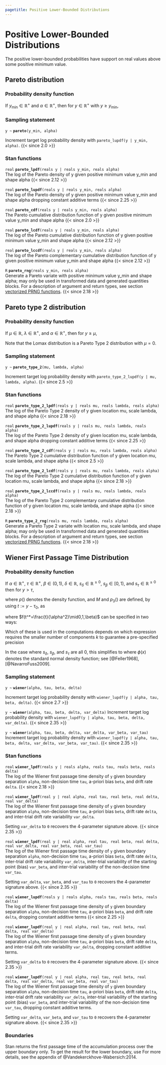 ```yaml
---
pagetitle: Positive Lower-Bounded Distributions
---
```


# Positive Lower-Bounded Distributions



The positive lower-bounded probabilities have support on real values
above some positive minimum value.

## Pareto distribution

### Probability density function

If $y_{\text{min}} \in \mathbb{R}^+$ and $\alpha \in \mathbb{R}^+$,
then for $y \in \mathbb{R}^+$ with $y \geq y_{\text{min}}$,
\begin{equation*}
\text{Pareto}(y|y_{\text{min}},\alpha) = \frac{\displaystyle \alpha\,y_{\text{min}}^\alpha}{\displaystyle y^{\alpha+1}}.
\end{equation*}

### Sampling statement

`y ~ ` **`pareto`**`(y_min, alpha)`

Increment target log probability density with `pareto_lupdf(y | y_min, alpha)`.
{{< since 2.0 >}}
<!-- real; pareto ~; -->
\index{{\tt \bfseries pareto }!sampling statement|hyperpage}

### Stan functions

<!-- real; pareto_lpdf; (reals y | reals y_min, reals alpha); -->
\index{{\tt \bfseries pareto\_lpdf }!{\tt (reals y \textbar\ reals y\_min, reals alpha): real}|hyperpage}

`real` **`pareto_lpdf`**`(reals y | reals y_min, reals alpha)`<br>\newline
The log of the Pareto density of y given positive minimum value y_min
and shape alpha
{{< since 2.12 >}}

<!-- real; pareto_lupdf; (reals y | reals y_min, reals alpha); -->
\index{{\tt \bfseries pareto\_lupdf }!{\tt (reals y \textbar\ reals y\_min, reals alpha): real}|hyperpage}

`real` **`pareto_lupdf`**`(reals y | reals y_min, reals alpha)`<br>\newline
The log of the Pareto density of y given positive minimum value y_min
and shape alpha dropping constant additive terms
{{< since 2.25 >}}

<!-- real; pareto_cdf; (reals y | reals y_min, reals alpha); -->
\index{{\tt \bfseries pareto\_cdf }!{\tt (reals y \textbar\ reals y\_min, reals alpha): real}|hyperpage}

`real` **`pareto_cdf`**`(reals y | reals y_min, reals alpha)`<br>\newline
The Pareto cumulative distribution function of y given positive
minimum value y_min and shape alpha
{{< since 2.0 >}}

<!-- real; pareto_lcdf; (reals y | reals y_min, reals alpha); -->
\index{{\tt \bfseries pareto\_lcdf }!{\tt (reals y \textbar\ reals y\_min, reals alpha): real}|hyperpage}

`real` **`pareto_lcdf`**`(reals y | reals y_min, reals alpha)`<br>\newline
The log of the Pareto cumulative distribution function of y given
positive minimum value y_min and shape alpha
{{< since 2.12 >}}

<!-- real; pareto_lccdf; (reals y | reals y_min, reals alpha); -->
\index{{\tt \bfseries pareto\_lccdf }!{\tt (reals y \textbar\ reals y\_min, reals alpha): real}|hyperpage}

`real` **`pareto_lccdf`**`(reals y | reals y_min, reals alpha)`<br>\newline
The log of the Pareto complementary cumulative distribution function
of y given positive minimum value y_min and shape alpha
{{< since 2.12 >}}

<!-- R; pareto_rng; (reals y_min, reals alpha); -->
\index{{\tt \bfseries pareto\_rng }!{\tt (reals y\_min, reals alpha): R}|hyperpage}

`R` **`pareto_rng`**`(reals y_min, reals alpha)`<br>\newline
Generate a Pareto variate with positive minimum value y_min and shape
alpha; may only be used in transformed data and generated quantities blocks. For a
description of argument and return types, see section
[vectorized PRNG functions](conventions_for_probability_functions.qmd#prng-vectorization).
{{< since 2.18 >}}

## Pareto type 2 distribution

### Probability density function

If $\mu \in \mathbb{R}$, $\lambda \in \mathbb{R}^+$, and
$\alpha \in \mathbb{R}^+$, then for $y \geq \mu$,
\begin{equation*}
\mathrm{Pareto\_Type\_2}(y|\mu,\lambda,\alpha) =
\ \frac{\alpha}{\lambda} \, \left( 1+\frac{y-\mu}{\lambda} \right)^{-(\alpha+1)} \! .
\end{equation*}

Note that the Lomax distribution is a Pareto Type 2 distribution with
$\mu=0$.

### Sampling statement

`y ~ ` **`pareto_type_2`**`(mu, lambda, alpha)`

Increment target log probability density with `pareto_type_2_lupdf(y | mu, lambda, alpha)`.
{{< since 2.5 >}}
<!-- real; pareto_type_2 ~; -->
\index{{\tt \bfseries pareto\_type\_2 }!sampling statement|hyperpage}

### Stan functions

<!-- real; pareto_type_2_lpdf; (reals y | reals mu, reals lambda, reals alpha); -->
\index{{\tt \bfseries pareto\_type\_2\_lpdf }!{\tt (reals y \textbar\ reals mu, reals lambda, reals alpha): real}|hyperpage}

`real` **`pareto_type_2_lpdf`**`(reals y | reals mu, reals lambda, reals alpha)`<br>\newline
The log of the Pareto Type 2 density of y given location mu, scale
lambda, and shape alpha
{{< since 2.18 >}}

<!-- real; pareto_type_2_lupdf; (reals y | reals mu, reals lambda, reals alpha); -->
\index{{\tt \bfseries pareto\_type\_2\_lupdf }!{\tt (reals y \textbar\ reals mu, reals lambda, reals alpha): real}|hyperpage}

`real` **`pareto_type_2_lupdf`**`(reals y | reals mu, reals lambda, reals alpha)`<br>\newline
The log of the Pareto Type 2 density of y given location mu, scale
lambda, and shape alpha dropping constant additive terms
{{< since 2.25 >}}

<!-- real; pareto_type_2_cdf; (reals y | reals mu, reals lambda, reals alpha); -->
\index{{\tt \bfseries pareto\_type\_2\_cdf }!{\tt (reals y \textbar\ reals mu, reals lambda, reals alpha): real}|hyperpage}

`real` **`pareto_type_2_cdf`**`(reals y | reals mu, reals lambda, reals alpha)`<br>\newline
The Pareto Type 2 cumulative distribution function of y given location
mu, scale lambda, and shape alpha
{{< since 2.5 >}}

<!-- real; pareto_type_2_lcdf; (reals y | reals mu, reals lambda, reals alpha); -->
\index{{\tt \bfseries pareto\_type\_2\_lcdf }!{\tt (reals y \textbar\ reals mu, reals lambda, reals alpha): real}|hyperpage}

`real` **`pareto_type_2_lcdf`**`(reals y | reals mu, reals lambda, reals alpha)`<br>\newline
The log of the Pareto Type 2 cumulative distribution function of y
given location mu, scale lambda, and shape alpha
{{< since 2.18 >}}

<!-- real; pareto_type_2_lccdf; (reals y | reals mu, reals lambda, reals alpha); -->
\index{{\tt \bfseries pareto\_type\_2\_lccdf }!{\tt (reals y \textbar\ reals mu, reals lambda, reals alpha): real}|hyperpage}

`real` **`pareto_type_2_lccdf`**`(reals y | reals mu, reals lambda, reals alpha)`<br>\newline
The log of the Pareto Type 2 complementary cumulative distribution
function of y given location mu, scale lambda, and shape alpha
{{< since 2.18 >}}

<!-- R; pareto_type_2_rng; (reals mu, reals lambda, reals alpha); -->
\index{{\tt \bfseries pareto\_type\_2\_rng }!{\tt (reals mu, reals lambda, reals alpha): R}|hyperpage}

`R` **`pareto_type_2_rng`**`(reals mu, reals lambda, reals alpha)`<br>\newline
Generate a Pareto Type 2 variate with location mu, scale lambda, and
shape alpha; may only be used in transformed data and generated quantities blocks.
For a description of argument and return types, see section
[vectorized PRNG functions](conventions_for_probability_functions.qmd#prng-vectorization).
{{< since 2.18 >}}

## Wiener First Passage Time Distribution

### Probability density function

If $\alpha \in \mathbb{R}^+$, $\tau \in \mathbb{R}^+$, $\beta \in (0, 1)$,
$\delta \in \mathbb{R}$, $s_{\delta} \in \mathbb{R}^{\geq 0}$, $s_{\beta} \in [0, 1)$, and
$s_{\tau} \in \mathbb{R}^{\geq 0}$ then for $y > \tau$,


\begin{equation*}
\begin{split}
&\text{Wiener}(y\mid \alpha,\tau,\beta,\delta,s_{\delta},s_{\beta},s_{\tau}) =
\\
&\frac{1}{s_{\tau}}\int_{\tau}^{\tau+s_{\tau}}\frac{1}{s_{\beta}}\int_{\beta-\frac{1}{2}s_{\beta}}^{\beta+\frac{1}{2}s_{\beta}}\int_{-\infty}^{\infty} p_3(y-{\tau_0}\mid \alpha,\nu,\omega)
\\
&\times \frac{1}{\sqrt{2\pi s_{\delta}^2}}\exp\Bigl(-\frac{(\nu-\delta)^2}{2s_{\delta}^2}\Bigr) \,d\nu \,d\omega \,d{\tau_0}=
\\
&\frac{1}{s_{\tau}}\int_{\tau}^{\tau+s_{\tau}}\frac{1}{s_{\beta}}\int_{\beta-\frac{1}{2}s_{\beta}}^{\beta+\frac{1}{2}s_{\beta}} M\times p_3(y-{\tau_0}\mid \alpha,\nu,\omega) \,d\omega \,d{\tau_0},
\end{split}
\end{equation*}

where $p()$ denotes the density function, and $M$ and $p_3()$ are defined, by using $t:=y-{\tau_0}$, as

\begin{equation*}
M \coloneqq \frac{1}{\sqrt{1+s_{\delta}^2t}}\exp\Bigl(\alpha{\delta}\omega+\frac{\delta^2t}{2}+\frac{s_{\delta}^2\alpha^2\omega^2-2\alpha{\delta}\omega-\delta^2t}{2(1+s_{\delta}^2t)}\Bigr)\text{ and}
\end{equation*}

\begin{equation*}
p_3(t\mid \alpha,\delta,\beta) \coloneqq \frac{1}{\alpha^2}\exp\Bigl(-\alpha\delta\beta-\frac{\delta^2t}{2}\Bigr)f(\frac{t}{\alpha^2}\mid 0,1,\beta),
\end{equation*}

where $f(t^*=\frac{t}{\alpha^2}\mid0,1,\beta)$ can be specified in two ways:

\begin{equation*}
f_l(t^*\mid 0,1,\beta) = \sum_{k=1}^\infty k\pi \exp\Bigl(-\frac{k^2\pi^2t^*}{2}\Bigr)\sin(k\pi \beta)\text{ and}
\end{equation*}

\begin{equation*}
f_s(t^*\mid0,1,\beta) = \sum_{k=-\infty}^\infty \frac{1}{\sqrt{2\pi(t^*)^3}}(\beta+2k) \exp\Bigl(-\frac{(\beta+2k)^2}{2t^*}\Bigr).
\end{equation*}

Which of these is used in the computations depends on which expression requires the smaller number of components $k$ to guarantee a pre-specified precision

In the case where $s_{\delta}$, $s_{\beta}$, and $s_{\tau}$ are all $0$, this simplifies to
\begin{equation*}
\text{Wiener}(y|\alpha, \tau, \beta, \delta) =
\frac{\alpha^3}{(y-\tau)^{3/2}} \exp \! \left(- \delta \alpha \beta -
\frac{\delta^2(y-\tau)}{2}\right) \sum_{k = - \infty}^{\infty} (2k +
\beta) \phi \! \left(\frac{2k \alpha + \beta}{\sqrt{y - \tau}}\right)
\end{equation*} where $\phi(x)$ denotes the standard normal density function;  see
[@Feller1968], [@NavarroFuss2009].

### Sampling statement

`y ~ ` **`wiener`**`(alpha, tau, beta, delta)`

Increment target log probability density with `wiener_lupdf(y | alpha, tau, beta, delta)`.
{{< since 2.7 >}}

`y ~ ` **`wiener`**`(alpha, tau, beta, delta, var_delta)`
Increment target log probability density with `wiener_lupdf(y | alpha, tau, beta, delta, var_delta)`.
{{< since 2.35 >}}

`y ~ ` **`wiener`**`(alpha, tau, beta, delta, var_delta, var_beta, var_tau)`
Increment target log probability density with `wiener_lupdf(y | alpha, tau, beta, delta, var_delta, var_beta, var_tau)`.
{{< since 2.35 >}}

<!-- real; wiener ~; -->
\index{{\tt \bfseries wiener }!sampling statement|hyperpage}

### Stan functions

<!-- real; wiener_lpdf; (reals y | reals alpha, reals tau, reals beta, reals delta); -->
\index{{\tt \bfseries wiener\_lpdf }!{\tt (reals y \textbar\ reals alpha, reals tau, reals beta, reals delta): real}|hyperpage}

`real` **`wiener_lpdf`**`(reals y | reals alpha, reals tau, reals beta, reals delta)`<br>\newline
The log of the Wiener first passage time density of `y` given boundary
separation `alpha`, non-decision time `tau`, a-priori bias `beta`, and drift
rate `delta`.
{{< since 2.18 >}}

<!-- real; wiener_lpdf; (real y | real alpha, real tau, real beta, real delta, real var_delta); -->
\index{{\tt \bfseries wiener\_lpdf }!{\tt (real y \textbar\ real alpha, real tau, real beta, real delta, real var\_delta): real}|hyperpage}

`real` **`wiener_lpdf`**`(real y | real alpha, real tau, real beta, real delta, real var_delta)`<br>\newline
The log of the Wiener first passage time density of `y` given boundary
separation `alpha`, non-decision time `tau`, a-priori bias `beta`, drift
rate `delta`, and inter-trial drift rate variability `var_delta`.

Setting `var_delta` to `0` recovers the 4-parameter signature above.
{{< since 2.35 >}}

<!-- real; wiener_lpdf; (real y | real alpha, real tau, real beta, real delta, real var_delta, real var_beta, real var_tau); -->
\index{{\tt \bfseries wiener\_lpdf }!{\tt (real y \textbar\ real alpha, real tau, real beta, real delta, real var\_delta, real var\_beta, real var\_tau): real}|hyperpage}

`real` **`wiener_lpdf`**`(real y | real alpha, real tau, real beta, real delta, real var_delta, real var_beta, real var_tau)`<br>\newline
The log of the Wiener first passage time density of `y` given boundary
separation `alpha`, non-decision time `tau`, a-priori bias `beta`, drift
rate `delta`, inter-trial drift rate variability `var_delta`, inter-trial
variability of the starting point (bias) `var_beta`, and inter-trial variability
of the non-decision time `var_tau`.

Setting `var_delta`, `var_beta`, and `var_tau` to `0` recovers the 4-parameter signature above.
{{< since 2.35 >}}

<!-- real; wiener_lupdf; (reals y | reals alpha, reals tau, reals beta, reals delta); -->
\index{{\tt \bfseries wiener\_lupdf }!{\tt (reals y \textbar\ reals alpha, reals tau, reals beta, reals delta): real}|hyperpage}

`real` **`wiener_lupdf`**`(reals y | reals alpha, reals tau, reals beta, reals delta)`<br>\newline
The log of the Wiener first passage time density of `y` given boundary
separation `alpha`, non-decision time `tau`, a-priori bias `beta`, and drift
rate `delta`, dropping constant additive terms
{{< since 2.25 >}}


<!-- real; wiener_lupdf; (real y | real alpha, real tau, real beta, real delta, real var_delta); -->
\index{{\tt \bfseries wiener\_lupdf }!{\tt (real y \textbar\ real alpha, real tau, real beta, real delta, real var\_delta): real}|hyperpage}

`real` **`wiener_lupdf`**`(real y | real alpha, real tau, real beta, real delta, real var_delta)`<br>\newline
The log of the Wiener first passage time density of `y` given boundary
separation `alpha`, non-decision time `tau`, a-priori bias `beta`, drift
rate `delta`, and inter-trial drift rate variability `var_delta`,
dropping constant additive terms.

Setting `var_delta` to `0` recovers the 4-parameter signature above.
{{< since 2.35 >}}

<!-- real; wiener_lupdf; (real y | real alpha, real tau, real beta, real delta, real var_delta, real var_beta, real var_tau); -->
\index{{\tt \bfseries wiener\_lupdf }!{\tt (real y \textbar\ real alpha, real tau, real beta, real delta, real var\_delta, real var\_beta, real var\_tau): real}|hyperpage}

`real` **`wiener_lupdf`**`(real y | real alpha, real tau, real beta, real delta, real var_delta, real var_beta, real var_tau)`<br>\newline
The log of the Wiener first passage time density of `y` given boundary
separation `alpha`, non-decision time `tau`, a-priori bias `beta`, drift
rate `delta`, inter-trial drift rate variability `var_delta`, inter-trial
variability of the starting point (bias) `var_beta`, and inter-trial variability
of the non-decision time `var_tau`, dropping constant additive terms.

Setting `var_delta`, `var_beta`, and `var_tau` to `0` recovers the 4-parameter signature above.
{{< since 2.35 >}}


### Boundaries

Stan returns the first passage time of the accumulation process over
the upper boundary only. To get the result for the lower boundary, use
\begin{equation*}
\text{Wiener}(y | \alpha, \tau, 1 - \beta, - \delta)
\end{equation*}
For more details, see the appendix of @Vandekerckhove-Wabersich:2014.
